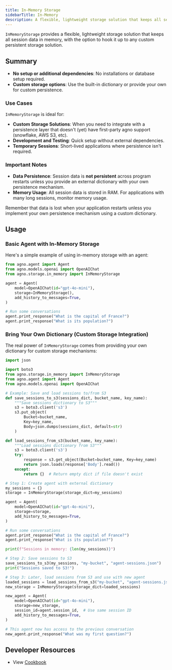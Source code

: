 ```yaml
---
title: In-Memory Storage
sidebarTitle: In-Memory
description: A flexible, lightweight storage solution that keeps all session data in memory, with the option to hook it up to any custom persistent storage solution.
---
```


`InMemoryStorage` provides a flexible, lightweight storage solution that keeps all session data in memory, with the option to hook it up to any custom persistent storage solution.

## Summary

- **No setup or additional dependencies**: No installations or database setup required.
- **Custom storage options**: Use the built-in dictionary or provide your own for custom persistence.

### Use Cases

`InMemoryStorage` is ideal for:

- **Custom Storage Solutions**: When you need to integrate with a persistence layer that doesn't (yet) have first-party agno support (snowflake, AWS S3, etc).
- **Development and Testing**: Quick setup without external dependencies.
- **Temporary Sessions**: Short-lived applications where persistence isn't required.

### Important Notes

- **Data Persistence**: Session data is **not persistent** across program restarts unless you provide an external dictionary with your own persistence mechanism.
- **Memory Usage**: All session data is stored in RAM. For applications with many long sessions, monitor memory usage.

<Warning>
Remember that data is lost when your application restarts unless you implement your own persistence mechanism using a custom dictionary.
</Warning>

## Usage

### Basic Agent with In-Memory Storage

Here's a simple example of using in-memory storage with an agent:

```python agent.py
from agno.agent import Agent
from agno.models.openai import OpenAIChat
from agno.storage.in_memory import InMemoryStorage

agent = Agent(
    model=OpenAIChat(id="gpt-4o-mini"),
    storage=InMemoryStorage(),
    add_history_to_messages=True,
)

# Run some conversations
agent.print_response("What is the capital of France?")
agent.print_response("What is its population?")
```

### Bring Your Own Dictionary (Custom Storage Integration)

The real power of `InMemoryStorage` comes from providing your own dictionary for custom storage mechanisms:

```python custom_persistence.py
import json

import boto3
from agno.storage.in_memory import InMemoryStorage
from agno.agent import Agent
from agno.models.openai import OpenAIChat

# Example: Save and load sessions to/from S3
def save_sessions_to_s3(sessions_dict, bucket_name, key_name):
    """Save sessions dictionary to S3"""
    s3 = boto3.client('s3')
    s3.put_object(
        Bucket=bucket_name,
        Key=key_name,
        Body=json.dumps(sessions_dict, default=str)
    )

def load_sessions_from_s3(bucket_name, key_name):
    """Load sessions dictionary from S3"""
    s3 = boto3.client('s3')
    try:
        response = s3.get_object(Bucket=bucket_name, Key=key_name)
        return json.loads(response['Body'].read())
    except:
        return {}  # Return empty dict if file doesn't exist

# Step 1: Create agent with external dictionary
my_sessions = {}
storage = InMemoryStorage(storage_dict=my_sessions)

agent = Agent(
    model=OpenAIChat(id="gpt-4o-mini"),
    storage=storage,
    add_history_to_messages=True,
)

# Run some conversations
agent.print_response("What is the capital of France?")
agent.print_response("What is its population?")

print(f"Sessions in memory: {len(my_sessions)}")

# Step 2: Save sessions to S3
save_sessions_to_s3(my_sessions, "my-bucket", "agent-sessions.json")
print("Sessions saved to S3!")

# Step 3: Later, load sessions from S3 and use with new agent
loaded_sessions = load_sessions_from_s3("my-bucket", "agent-sessions.json")
new_storage = InMemoryStorage(storage_dict=loaded_sessions)

new_agent = Agent(
    model=OpenAIChat(id="gpt-4o-mini"),
    storage=new_storage,
    session_id=agent.session_id,  # Use same session ID
    add_history_to_messages=True,
)

# This agent now has access to the previous conversation
new_agent.print_response("What was my first question?")
```

## Developer Resources

- View [Cookbook](https://github.com/agno-agi/agno/blob/main/cookbook/storage/in_memory_storage)
